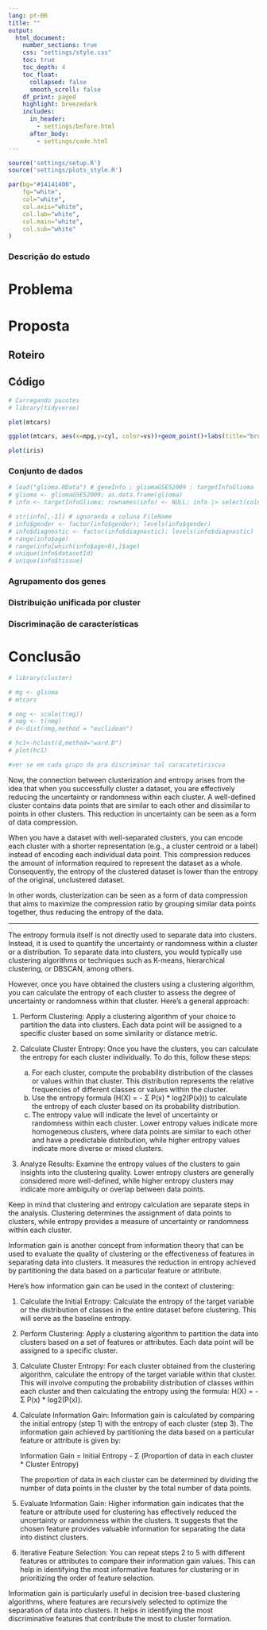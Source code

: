 ```yaml
---
lang: pt-BR
title: ""
output: 
  html_document:
    number_sections: true
    css: "settings/style.css"
    toc: true
    toc_depth: 4
    toc_float: 
      collapsed: false
      smooth_scroll: false
    df_print: paged
    highlight: breezedark
    includes:
      in_header: 
        - settings/before.html
      after_body:
        - settings/code.html
---
```

<p style="margin:0!important; user-select: none;"></p>
```r
source('settings/setup.R')
source('settings/plots_style.R')
```

```r
par(bg="#14141400",
    fg="white",
    col="white",
    col.axis="white",
    col.lab="white",
    col.main="white",
    col.sub="white"
)
```


<h3>Descrição do estudo</h3>

# Problema

# Proposta 

## Roteiro

## Código

```r
# Carregando pacotes
# library(tidyverse)
```

```r
plot(mtcars)
```

```r
ggplot(mtcars, aes(x=mpg,y=cyl, color=vs))+geom_point()+labs(title="bruno")+theme(plot.title = element_text(color="red", face = "bold"))
```
```r
plot(iris)
```



### Conjunto de dados

```r
# load("glioma.RData") # geneInfo ; gliomaGSE52009 ; targetInfoGlioma
# glioma <- gliomaGSE52009; as.data.frame(glioma)
# info <- targetInfoGlioma; rownames(info) <- NULL; info |> select(colnames(info[,-1]),FileName)
```

```r
# str(info[,-1]) # ignorando a coluna FileName
# info$gender <- factor(info$gender); levels(info$gender)
# info$diagnostic <- factor(info$diagnostic); levels(info$diagnostic)
# range(info$age)
# range(info[which(info$age>0),]$age) 
# unique(info$datasetId)
# unique(info$tissue)
```



### Agrupamento dos genes

### Distribuição unificada por cluster

### Discriminação de características

# Conclusão


```r
# library(cluster)
```


```r
# mg <- glioma
# mtcars
```

```r
# nmg <- scale(t(mg))
# nmg <- t(nmg)
# d<-dist(nmg,method = "euclidean")
```

```r
# hc1<-hclust(d,method="ward.D")
# plot(hc1)

#ver se em cada grupo da pra discriminar tal caracatetiriscva
```


Now, the connection between clusterization and entropy arises from the idea that when you successfully cluster a dataset, you are effectively reducing the uncertainty or randomness within each cluster. A well-defined cluster contains data points that are similar to each other and dissimilar to points in other clusters. This reduction in uncertainty can be seen as a form of data compression.

When you have a dataset with well-separated clusters, you can encode each cluster with a shorter representation (e.g., a cluster centroid or a label) instead of encoding each individual data point. This compression reduces the amount of information required to represent the dataset as a whole. Consequently, the entropy of the clustered dataset is lower than the entropy of the original, unclustered dataset.

In other words, clusterization can be seen as a form of data compression that aims to maximize the compression ratio by grouping similar data points together, thus reducing the entropy of the data.

---

The entropy formula itself is not directly used to separate data into clusters. Instead, it is used to quantify the uncertainty or randomness within a cluster or a distribution. To separate data into clusters, you would typically use clustering algorithms or techniques such as K-means, hierarchical clustering, or DBSCAN, among others.

However, once you have obtained the clusters using a clustering algorithm, you can calculate the entropy of each cluster to assess the degree of uncertainty or randomness within that cluster. Here's a general approach:

1. Perform Clustering: Apply a clustering algorithm of your choice to partition the data into clusters. Each data point will be assigned to a specific cluster based on some similarity or distance metric.

2. Calculate Cluster Entropy: Once you have the clusters, you can calculate the entropy for each cluster individually. To do this, follow these steps:
   a. For each cluster, compute the probability distribution of the classes or values within that cluster. This distribution represents the relative frequencies of different classes or values within the cluster.
   b. Use the entropy formula (H(X) = - Σ P(x) * log2(P(x))) to calculate the entropy of each cluster based on its probability distribution.
   c. The entropy value will indicate the level of uncertainty or randomness within each cluster. Lower entropy values indicate more homogeneous clusters, where data points are similar to each other and have a predictable distribution, while higher entropy values indicate more diverse or mixed clusters.

3. Analyze Results: Examine the entropy values of the clusters to gain insights into the clustering quality. Lower entropy clusters are generally considered more well-defined, while higher entropy clusters may indicate more ambiguity or overlap between data points.

Keep in mind that clustering and entropy calculation are separate steps in the analysis. Clustering determines the assignment of data points to clusters, while entropy provides a measure of uncertainty or randomness within each cluster.


Information gain is another concept from information theory that can be used to evaluate the quality of clustering or the effectiveness of features in separating data into clusters. It measures the reduction in entropy achieved by partitioning the data based on a particular feature or attribute.

Here's how information gain can be used in the context of clustering:

1. Calculate the Initial Entropy:
   Calculate the entropy of the target variable or the distribution of classes in the entire dataset before clustering. This will serve as the baseline entropy.

2. Perform Clustering:
   Apply a clustering algorithm to partition the data into clusters based on a set of features or attributes. Each data point will be assigned to a specific cluster.

3. Calculate Cluster Entropy:
   For each cluster obtained from the clustering algorithm, calculate the entropy of the target variable within that cluster. This will involve computing the probability distribution of classes within each cluster and then calculating the entropy using the formula: H(X) = - Σ P(x) * log2(P(x)).

4. Calculate Information Gain:
   Information gain is calculated by comparing the initial entropy (step 1) with the entropy of each cluster (step 3). The information gain achieved by partitioning the data based on a particular feature or attribute is given by:
   
   Information Gain = Initial Entropy - Σ (Proportion of data in each cluster * Cluster Entropy)

   The proportion of data in each cluster can be determined by dividing the number of data points in the cluster by the total number of data points.

5. Evaluate Information Gain:
   Higher information gain indicates that the feature or attribute used for clustering has effectively reduced the uncertainty or randomness within the clusters. It suggests that the chosen feature provides valuable information for separating the data into distinct clusters.

6. Iterative Feature Selection:
   You can repeat steps 2 to 5 with different features or attributes to compare their information gain values. This can help in identifying the most informative features for clustering or in prioritizing the order of feature selection.

Information gain is particularly useful in decision tree-based clustering algorithms, where features are recursively selected to optimize the separation of data into clusters. It helps in identifying the most discriminative features that contribute the most to cluster formation.

